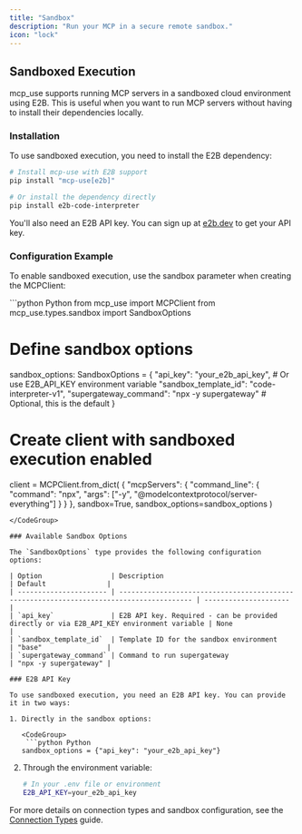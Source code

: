 ```yaml
---
title: "Sandbox"
description: "Run your MCP in a secure remote sandbox."
icon: "lock"
---
```


## Sandboxed Execution

mcp_use supports running MCP servers in a sandboxed cloud environment using E2B. This is useful when you want to run MCP servers without having to install their dependencies locally.

### Installation

To use sandboxed execution, you need to install the E2B dependency:

```bash
# Install mcp-use with E2B support
pip install "mcp-use[e2b]"

# Or install the dependency directly
pip install e2b-code-interpreter
```

You'll also need an E2B API key. You can sign up at [e2b.dev](https://e2b.dev) to get your API key.

### Configuration Example

To enable sandboxed execution, use the sandbox parameter when creating the MCPClient:

<CodeGroup>
```python Python
from mcp_use import MCPClient
from mcp_use.types.sandbox import SandboxOptions

# Define sandbox options
sandbox_options: SandboxOptions = {
    "api_key": "your_e2b_api_key",  # Or use E2B_API_KEY environment variable
    "sandbox_template_id": "code-interpreter-v1",
    "supergateway_command": "npx -y supergateway"  # Optional, this is the default
}

# Create client with sandboxed execution enabled
client = MCPClient.from_dict(
    {
        "mcpServers": {
            "command_line": {
                "command": "npx",
                "args": ["-y", "@modelcontextprotocol/server-everything"]
            }
        }
    },
    sandbox=True,
    sandbox_options=sandbox_options
)
```
</CodeGroup>

### Available Sandbox Options

The `SandboxOptions` type provides the following configuration options:

| Option                 | Description                                                                              | Default               |
| ---------------------- | ---------------------------------------------------------------------------------------- | --------------------- |
| `api_key`              | E2B API key. Required - can be provided directly or via E2B_API_KEY environment variable | None                  |
| `sandbox_template_id`  | Template ID for the sandbox environment                                                  | "base"                |
| `supergateway_command` | Command to run supergateway                                                              | "npx -y supergateway" |

### E2B API Key

To use sandboxed execution, you need an E2B API key. You can provide it in two ways:

1. Directly in the sandbox options:

   <CodeGroup>
    ```python Python
   sandbox_options = {"api_key": "your_e2b_api_key"}
   ```
   </CodeGroup>

2. Through the environment variable:
   ```bash
   # In your .env file or environment
   E2B_API_KEY=your_e2b_api_key
   ```

For more details on connection types and sandbox configuration, see the [Connection Types](./connection-types) guide.
